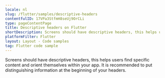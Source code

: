 ```yaml
---
locale: nl
slug: /flutter/samples/descriptive-headers
contentfulID: 17VPa3StfmH8seUj9OrCLi
type: pageContentPage
title: Descriptive headers on Flutter
shortDescription: Screens should have descriptive headers, this helps users find specific content and orient themselves within your app.
platformFilter: Flutter
layout: Layout - Code samples
tag: Flutter code sample
---
```


Screens should have descriptive headers, this helps users find specific content and orient themselves within your app. It is recommended to put distinguishing information at the beginning of your headers.

<CodeSample id="screen-headers" locale="nl" platform="flutter"/>